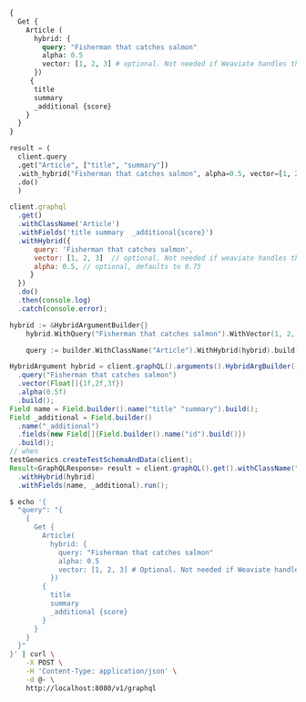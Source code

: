 
<Tabs groupId="languages">
<TabItem value="graphql" label="GraphQL">

```graphql
{
  Get {
    Article (
      hybrid: {
        query: "Fisherman that catches salmon"
        alpha: 0.5 
        vector: [1, 2, 3] # optional. Not needed if Weaviate handles the vectorization. If you provide your own embeddings, put the vector query here.
      })
     {
      title
      summary
      _additional {score}
    }
  }
}
```

</TabItem>
<TabItem value="py" label="Python">

```python
result = (
  client.query
  .get("Article", ["title", "summary"])
  .with_hybrid("Fisherman that catches salmon", alpha=0.5, vector=[1, 2, 3])
  .do()
  )
```

</TabItem>
<TabItem value="js" label="JavaScript">

```js
client.graphql
  .get()
  .withClassName('Article')
  .withFields('title summary  _additional{score}')
  .withHybrid({
      query: 'Fisherman that catches salmon',
      vector: [1, 2, 3]  // optional. Not needed if weaviate handles the vectorization.
      alpha: 0.5, // optional, defaults to 0.75
     }
  })
  .do()
  .then(console.log)
  .catch(console.error);
```

</TabItem>
<TabItem value="go" label="Go">

```go
hybrid := &HybridArgumentBuilder{}
	hybrid.WithQuery("Fisherman that catches salmon").WithVector(1, 2, 3).WithAlpha(0.5)

	query := builder.WithClassName("Article").WithHybrid(hybrid).build()
```

</TabItem>
<TabItem value="java" label="Java">

```java
HybridArgument hybrid = client.graphQL().arguments().HybridArgBuilder()
  .query("Fisherman that catches salmon")
  .vector(Float[]{1f,2f,3f})
  .alpha(0.5f)
  .build();
Field name = Field.builder().name("title" "summary").build();
Field _additional = Field.builder()
  .name("_additional")
  .fields(new Field[]{Field.builder().name("id").build()})
  .build();
// when
testGenerics.createTestSchemaAndData(client);
Result<GraphQLResponse> result = client.graphQL().get().withClassName("Article")
  .withHybrid(hybrid)
  .withFields(name, _additional).run();
```

</TabItem>
<TabItem value="curl" label="Curl">

```bash
$ echo '{ 
  "query": "{
    {
      Get {
        Article(
          hybrid: {
            query: "Fisherman that catches salmon"
            alpha: 0.5
            vector: [1, 2, 3] # Optional. Not needed if Weaviate handles the vectorization. If you provide your own embeddings, put the vector query here.  
          })
        {
          title
          summary
          _additional {score}
        }
      }
    }
  }"
}' | curl \
    -X POST \
    -H 'Content-Type: application/json' \
    -d @- \
    http://localhost:8080/v1/graphql
```

</TabItem>
</Tabs>